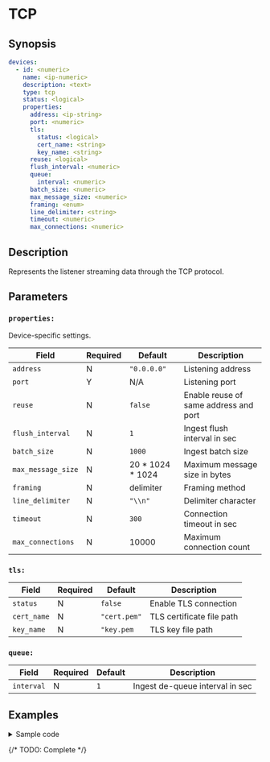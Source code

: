 
# TCP

## Synopsis

```yaml {5}
devices:
  - id: <numeric>
    name: <ip-numeric>
    description: <text>
    type: tcp
    status: <logical>
    properties:
      address: <ip-string>
      port: <numeric>
      tls:
        status: <logical>
        cert_name: <string>
        key_name: <string>
      reuse: <logical>
      flush_interval: <numeric>
      queue:
        interval: <numeric>
      batch_size: <numeric>
      max_message_size: <numeric>
      framing: <enum>
      line_delimiter: <string>
      timeout: <numeric>
      max_connections: <numeric>
```

## Description

Represents the listener streaming data through the TCP protocol.

## Parameters

<BasicConfig />

### `properties:`

Device-specific settings.

|Field|Required|Default|Description|
|---|---|---|---|
|`address`|N|`"0.0.0.0"`|Listening address|
|`port`|Y|N/A|Listening port|
|`reuse`|N|`false`|Enable reuse of same address and port|
|`flush_interval`|N|`1`|Ingest flush interval in sec|
|`batch_size`|N|`1000`|Ingest batch size|
|`max_message_size`|N|20 * 1024 * 1024|Maximum message size in bytes|
|`framing`|N|delimiter|Framing method|
|`line_delimiter`|N|`"\\n"`|Delimiter character|
|`timeout`|N|`300`|Connection timeout in sec|
|`max_connections`|N|10000|Maximum connection count|

### `tls:`

|Field|Required|Default|Description|
|---|---|---|---|
|`status`|N|`false`|Enable TLS connection|
|`cert_name`|N|`"cert.pem"`|TLS certificate file path|
|`key_name`|N|`"key.pem`|TLS key file path|

### `queue:`

|Field|Required|Default|Description|
|---|---|---|---|
|`interval`|N|`1`|Ingest de-queue interval in sec|

## Examples

<details>
<summary>Sample code</summary>

```yaml
devices:
  - id: 324236543
    name: 127.0.0.1
    description: tcp
    type: tcp
    status: false
    properties:
      address: "0.0.0.0"
      port: 0
      tls:
        status: false
        cert_name: ""
        key_name: ""
      reuse: false
      flush_interval: 1
      queue:
        interval: 1
      batch_size: 1000
      max_message_size: 20971520
      framing: "delimiter"
      line_delimiter: "\\n"
      timeout: 300
      max_connections: 10000
```
</details>

{/* TODO: Complete */}